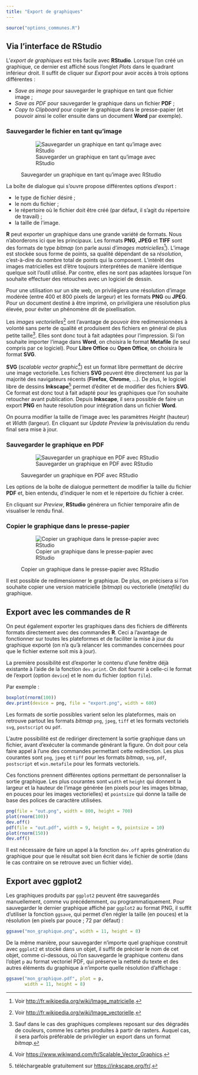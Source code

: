 ```yaml
---
title: "Export de graphiques"
---
```


```r
source("options_communes.R")
```

## Via l'interface de RStudio

L'<dfn>export de graphiques</dfn><dfn data-index="graphique, export"></dfn> est 
très facile avec **RStudio**. Lorsque l'on
créé un graphique, ce dernier est affiché sous l'onglet *Plots* dans
le quadrant inférieur droit. Il suffit de cliquer sur *Export* pour 
avoir accès à trois options différentes :

* *Save as image* pour sauvegarder le graphique en tant que fichier image ;
* *Save as PDF* pour sauvegarder le graphique dans un fichier **PDF** ;
* *Copy to Clipboard* pour copier le graphique dans le presse-papier (et pouvoir
  ainsi le coller ensuite dans un document **Word** par exemple).
  
### Sauvegarder le fichier en tant qu'image

<figure>
![Sauvegarder un graphique en tant qu'image avec RStudio](images/capture_RStudio_save_plot_as_image.png)
<figcaption>Sauvegarder un graphique en tant qu'image avec RStudio</figcaption>
</figure>

La boîte de dialogue qui s'ouvre propose différentes options d'export :

* le type de fichier désiré ;
* le nom du fichier ;
* le répertoire où le fichier doit être créé (par défaut, il s'agit du répertoire de travail) ;
* la taille de l'image.

**R** peut exporter un graphique dans une grande variété de formats. Nous n'aborderons ici que 
les principaux. Les formats **PNG**, **JPEG** et **TIFF** sont des formats de type 
<dfn langue="en">bitmap</dfn><dfn data-index="image bitmap"></dfn> (on parle aussi 
d'<dfn data-index="image matricielle">images matricielles</dfn>^[Voir
<http://fr.wikipedia.org/wiki/Image_matricielle>.]). 
L'image est stockée sous forme de points, sa qualité dépendant de sa <dfn>résolution</dfn>, c'est-à-dire du 
nombre total de points qui la composent. L'intérêt des images matricielles est d'être toujours
interprétées de manière identique quelque soit l'outil utilisé. Par contre, elles ne sont pas
adaptées lorsque l'on souhaite effectuer des retouches avec un logiciel de dessin.

Pour une utilisation sur un site web, on privilégiera une résolution d'image modérée (entre 400
et 800 pixels de largeur) et les formats **PNG** ou **JPEG**. Pour un document destiné à être
imprimé, on priviligiera une résolution plus élevée, pour éviter un phénomène dit de pixellisation.

Les <dfn data-index="image vectorielle">images vectorielles</dfn>^[Voir
<http://fr.wikipedia.org/wiki/Image_vectorielle>.] ont l'avantage 
de pouvoir être redimensionnées à volonté sans perte de qualité et produisent des fichiers en général 
de plus petite taille^[Sauf dans le cas des graphiques complexes reposant sur des dégradés de couleurs,
comme les cartes produites à partir de rasters. Auquel cas, il sera parfois préférable de privilégier
un export dans un format *bitmap*.]. Elles sont donc tout à fait adaptées pour l'impression.
Si l'on souhaite importer l'image dans **Word**, on choisira le format **Metafile** (le seul
compris par ce logiciel). Pour **Libre Office** ou **Open Office**, on choisira le format **SVG**.

**SVG** (*scalable vector graphic*^[Voir <https://www.wikiwand.com/fr/Scalable_Vector_Graphics>.]) 
est un format libre permettant de décrire une image vectorielle. Les fichiers **SVG** peuvent 
être directement lus par la majorité des navigateurs récents (**Firefox**, **Chrome**, ...).
De plus, le logiciel libre de dessins **Inkscape**^[téléchargeable gratuitement sur <https://inkscape.org/fr/>.]
permet d'éditer et de modifier des fichiers **SVG**. Ce format est donc tout à fait adapté pour les
graphiques que l'on souhaite retoucher avant publication. Depuis **Inkscape**, il sera possible
de faire un export **PNG** en haute résolution pour intégration dans un fichier **Word**.

On pourra modifier la taille de l'image avec les paramètres *Height* (hauteur) et *Width* (largeur).
En cliquant sur *Update Preview* la prévisulation du rendu final sera mise à jour.

### Sauvegarder le graphique en PDF

<figure>
![Sauvegarder un graphique en PDF avec RStudio](images/capture_RStudio_save_plot_as_pdf.png)
<figcaption>Sauvegarder un graphique en PDF avec RStudio</figcaption>
</figure>

Les options de la boîte de dialogue permettent de modifier la taille du fichier **PDF** et,
bien entendu, d'indiquer le nom et le répertoire du fichier à créer.

En cliquant sur *Preview*, **RStudio** générera un fichier temporaire afin de visualiser le
rendu final.

### Copier le graphique dans le presse-papier

<figure>
![Copier un graphique dans le presse-papier avec RStudio](images/capture_RStudio_copy_plot_to_clipboard.png)
<figcaption>Copier un graphique dans le presse-papier avec RStudio</figcaption>
</figure>

Il est possible de redimensionner le graphique. De plus, on précisera si l'on souhaite copier une version
matricielle (*bitmap*) ou vectorielle (*metafile*) du graphique.

## Export avec les commandes de R

On peut également exporter les graphiques dans des fichiers de différents formats directement avec
des commandes **R**. Ceci a l'avantage de fonctionner sur toutes les plateformes et de faciliter la mise à
jour du graphique exporté (on n'a qu'à relancer les commandes concernées pour que le fichier externe soit
mis à jour).

La première possibilité est d'exporter le contenu d'une fenêtre déjà existante à l'aide de la fonction
`dev.print`{data-pkg="grDevices" data-rdoc="dev2"}. On doit fournir à celle-ci le format de 
l'export (option `device`) et le nom du fichier (option `file`).

Par exemple :

```r
boxplot(rnorm(100))
dev.print(device = png, file = "export.png", width = 600)
```

Les formats de sortie possibles varient selon les plateformes, mais on retrouve partout les formats
*bitmap* `png`, `jpeg`, `tiff` et les formats vectoriels `svg`, `postscript` ou `pdf`. 

L'autre possibilité est de rediriger directement la sortie graphique dans un fichier, avant d'exécuter
la commande générant la figure. On doit pour cela faire appel à l'une des commandes permettant cette
redirection. Les plus courantes sont `png`{data-pkg="grDevices"}, 
`jpeg`{data-pkg="grDevices" data-rdoc="png"} et
`tiff`{data-pkg="grDevices" data-rdoc="png"} pour les formats *bitmap*, 
`svg`{data-pkg="grDevices" data-rdoc="cairo"},
`pdf`{data-pkg="grDevices"}, `postscript`{data-pkg="grDevices"} et
`win.metafile`{data-pkg="grDevices" data-rdoc="windows"} pour les formats vectoriels.

Ces fonctions prennent différentes options permettant de personnaliser la sortie graphique. Les plus
courantes sont `width` et `height` qui donnent la largeur et la hauteur de l'image générée (en pixels pour
les images bitmap, en pouces pour les images vectorielles) et `pointsize` qui donne la taille de base des
polices de caractère utilisées.


```r
png(file = "out.png", width = 800, height = 700)
plot(rnorm(100))
dev.off()
pdf(file = "out.pdf", width = 9, height = 9, pointsize = 10)
plot(rnorm(150))
dev.off()
```

Il est nécessaire de faire un appel à la fonction `dev.off`{data-pkg="grDevices" data-rdoc="dev"} 
après génération du graphique pour que le résultat soit bien écrit dans le fichier de sortie 
(dans le cas contraire on se retrouve avec un fichier vide).

## Export avec ggplot2

Les graphiques produits par `ggplot2`{.pkg} peuvent être sauvegardés manuellement, comme vu précédemment, ou programmatiquement. Pour sauvegarder le dernier graphique affiché par `ggplot2`{.pkg} au format PNG, il suffit d'utiliser la fonction `ggsave`{data-pkg="ggplot2" data-rdoc="ggsave"}, qui permet d'en régler la taille (en pouces) et la résolution (en pixels par pouce ; 72 par défaut) :

```r
ggsave("mon_graphique.png", width = 11, height = 8)
```

De la même manière, pour sauvegarder n'importe quel graphique construit avec `ggplot2`{.pkg} et stocké dans un objet, il suffit de préciser le nom de cet objet, comme ci-dessous, où l'on sauvegarde le graphique contenu dans l'objet `p` au format vectoriel PDF, qui préserve la netteté du texte et des autres éléments du graphique à n'importe quelle résolution d'affichage :

```r
ggsave("mon_graphique.pdf", plot = p,
       width = 11, height = 8)
```
